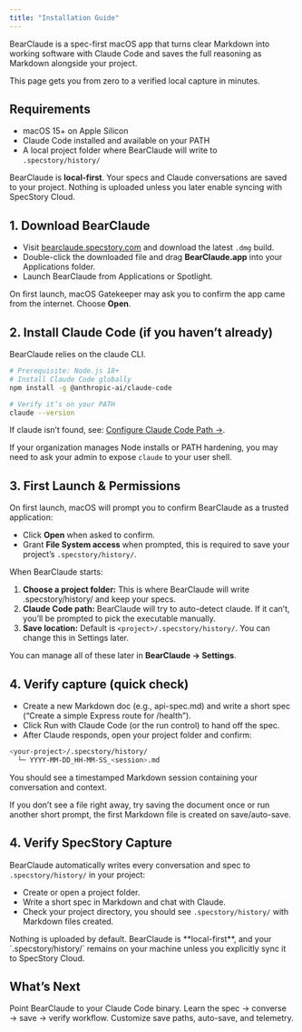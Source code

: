 ```yaml
---
title: "Installation Guide"
---
```


BearClaude is a spec-first macOS app that turns clear Markdown into working software with Claude Code and saves the full reasoning as Markdown alongside your project.

This page gets you from zero to a verified local capture in minutes.

## Requirements

- macOS 15+ on Apple Silicon
- Claude Code installed and available on your PATH
- A local project folder where BearClaude will write to `.specstory/history/`

<Note> BearClaude is **local-first**. Your specs and Claude conversations are saved to your project. Nothing is uploaded unless you later enable syncing with SpecStory Cloud. </Note>

## 1. Download BearClaude

- Visit [bearclaude.specstory.com](https://bearclaude.specstory.com) and download the latest `.dmg` build.
- Double-click the downloaded file and drag **BearClaude.app** into your Applications folder.
- Launch BearClaude from Applications or Spotlight.

<Tip> On first launch, macOS Gatekeeper may ask you to confirm the app came from the internet. Choose **Open**. </Tip>

## 2. Install Claude Code (if you haven’t already)

BearClaude relies on the claude CLI.

```bash
# Prerequisite: Node.js 18+
# Install Claude Code globally
npm install -g @anthropic-ai/claude-code

# Verify it’s on your PATH
claude --version
```

If claude isn’t found, see: [Configure Claude Code Path →](/bearclaude/configure-claude-code-path).

<Warning> If your organization manages Node installs or PATH hardening, you may need to ask your admin to expose `claude` to your user shell. </Warning>

## 3. First Launch & Permissions

On first launch, macOS will prompt you to confirm BearClaude as a trusted application:

- Click **Open** when asked to confirm.
- Grant **File System access** when prompted, this is required to save your project’s `.specstory/history/`.

When BearClaude starts:

1. **Choose a project folder:** This is where BearClaude will write .specstory/history/ and keep your specs.
2. **Claude Code path:** BearClaude will try to auto-detect claude. If it can’t, you’ll be prompted to pick the executable manually.
3. **Save location:** Default is `<project>/.specstory/history/`. You can change this in Settings later.

<Note> You can manage all of these later in **BearClaude → Settings**. </Note>

## 4. Verify capture (quick check)

- Create a new Markdown doc (e.g., api-spec.md) and write a short spec (“Create a simple Express route for /health”).
- Click Run with Claude Code (or the run control) to hand off the spec.
- After Claude responds, open your project folder and confirm:

```bash
<your-project>/.specstory/history/
  └─ YYYY-MM-DD_HH-MM-SS_<session>.md
```

You should see a timestamped Markdown session containing your conversation and context.

<Tip> If you don’t see a file right away, try saving the document once or run another short prompt, the first Markdown file is created on save/auto-save. </Tip>

## 4. Verify SpecStory Capture

BearClaude automatically writes every conversation and spec to `.specstory/history/` in your project:

- Create or open a project folder.
- Write a short spec in Markdown and chat with Claude.
- Check your project directory, you should see `.specstory/history/` with Markdown files created.

<Info>
Nothing is uploaded by default. BearClaude is **local-first**, and your `.specstory/history/` remains on your machine unless you explicitly sync it to SpecStory Cloud.
</Info>

## What’s Next

<CardGroup>
  <Card title="Configure Claude Code Path" icon="cog" href="/bearclaude/claudecode">
    Point BearClaude to your Claude Code binary.
  </Card>
  <Card title="Use BearClaude" icon="rocket" href="/bearclaude/quickstart">
    Learn the spec → converse → save → verify workflow.
  </Card>
  <Card title="Settings" icon="sliders" href="/bearclaude/settings">
    Customize save paths, auto-save, and telemetry.
  </Card>
</CardGroup>

